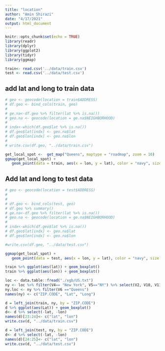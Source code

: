 ```yaml
---
title: "location"
author: "Amin Shirazi"
date: "4/17/2021"
output: html_document
---
```


```r
knitr::opts_chunk$set(echo = TRUE)
library(readr)
library(dplyr)
library(ggplot2)
library(tidyr)
library(ggmap)
```


```r
train<- read.csv('../data/train.csv') 
test <- read.csv('../data/test.csv')
```


## add lat and long to train data 

```r

# geo <- geocode(location = train$ADDRESS)
# df.geo <- bind_cols(train, geo)
# 
# ge.na<-df.geo %>% filter(lat %>% is.na()) 
# geo.na <- geocode(location = ge.na$NEIGHBORHOOD)
# 
# indx<-which(df.geo$lat %>% is.na())
# df.geo$lat[indx] <- geo.na$lat
# df.geo$lon[indx] <- geo.na$lon
# 
# write.csv(df.geo, "../data/train.csv")

```


```r
get_local_spot <-  get_map("Queens", maptype = "roadmap", zoom = 10) 
ggmap(get_local_spot) + 
   geom_point(data = train, aes(x = lon, y = lat), color = "navy", size = 1) 
```




## Add lat and long to test data
```r

# geo <- geocode(location = test$ADDRESS)
# 
# 
# df.geo <- bind_cols(test, geo)
# df.geo %>% summary()
# ge.na<-df.geo %>% filter(lat %>% is.na()) 
# geo.na <- geocode(location = ge.na$NEIGHBORHOOD)
# 
# indx<-which(df.geo$lat %>% is.na())
# df.geo$lat[indx] <- geo.na$lat
# df.geo$lon[indx] <- geo.na$lon

#write.csv(df.geo, "../data/test.csv")

```


```r
ggmap(get_local_spot) + 
   geom_point(data = test, aes(x = lon, y = lat), color = "navy", size = 1) 
```

```r
train %>% ggplot(aes(lat)) + geom_boxplot()
train %>% ggplot(aes(lon)) + geom_boxplot()
```


```r
loc <- data.table::fread("./xgb/US.txt")
ny <- loc %>% filter(V4== "New York", V5=="NY") %>% select(V2, V10, V11)
ny.loc <- ny %>% filter(V6 =="Queens")
names(ny) <- c("ZIP.CODE", "Lat", "Long")

d = left_join(train, ny, by = "ZIP.CODE")
d %>% ggplot(aes(Lat)) + geom_boxplot()
d<- d %>% select(-lat, -lon)
names(d)[23:24]<- c("lat", "lon")
write.csv(d, "../data/train.csv")

```

```r
d = left_join(test, ny, by = "ZIP.CODE")
d<- d %>% select(-lat, -lon)
names(d)[24:25]<- c("lat", "lon")
write.csv(d, "../data/test.csv")
```

